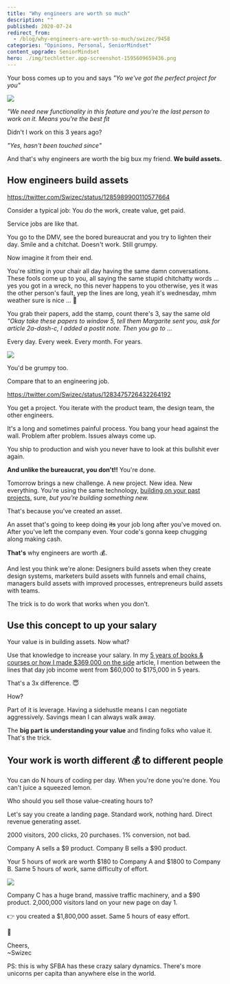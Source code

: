 ```yaml
---
title: "Why engineers are worth so much"
description: ""
published: 2020-07-24
redirect_from:
  - /blog/why-engineers-are-worth-so-much/swizec/9458
categories: "Opinions, Personal, SeniorMindset"
content_upgrade: SeniorMindset
hero: ./img/techletter.app-screenshot-1595609659436.png
---
```



Your boss comes up to you and says _"Yo we've got the perfect project for you"_

![](giphy:what)

_"We need new functionality in this feature and you're the last person to work on it. Means you're the best fit_

Didn't I work on this 3 years ago?

_"Yes, hasn't been touched since"_

And that's why engineers are worth the big bux my friend. **We build assets.**

<SeniorMindset />

## How engineers build assets

https://twitter.com/Swizec/status/1285989900110577664

Consider a typical job: You do the work, create value, get paid.

Service jobs are like that.

You go to the DMV, see the bored bureaucrat and you try to lighten their day. Smile and a chitchat. Doesn't work. Still grumpy.

Now imagine it from their end.

You're sitting in your chair all day having the same damn conversations. These fools come up to you, all saying the same stupid chitchatty words ... yes you got in a wreck, no this never happens to you otherwise, yes it was the other person's fault, yep the lines are long, yeah it's wednesday, mhm weather sure is nice ... 🤮

You grab their papers, add the stamp, count there's 3, say the same old _"Okay take these papers to window 5, tell them Margarite sent you, ask for article 2a-dash-c, I added a postit note. Then you go to ..._

Every day. Every week. Every month. For years.

![](giphy:ugh)

You'd be grumpy too.

Compare that to an engineering job.

https://twitter.com/Swizec/status/1283475726432264192

You get a project. You iterate with the product team, the design team, the other engineers.

It's a long and sometimes painful process. You bang your head against the wall. Problem after problem. Issues always come up.

You ship to production and wish you never have to look at this bullshit ever again.

**And unlike the bureaucrat, you don't!!** You're done.

Tomorrow brings a new challenge. A new project. New idea. New everything. You're using the same technology, [building on your past projects](https://swizec.com/blog/path-dependence/swizec/9448), sure, _but you're building something new._

That's because you've created an asset.

An asset that's going to keep doing ~~its~~ your job long after you've moved on. After you've left the company even. Your code's gonna keep chugging along making cash.

**That's** why engineers are worth 💰.

And lest you think we're alone: Designers build assets when they create design systems, marketers build assets with funnels and email chains, managers build assets with improved processes, entrepreneurs build assets with teams.

The trick is to do work that works when you don't.

## Use this concept to up your salary

Your value is in building assets. Now what?

Use that knowledge to increase your salary. In my [5 years of books & courses or how I made \$369,000 on the side](https://swizec.com/blog/5-years-of-books-courses-or-how-i-made-369000-on-the-side/swizec/9453) article, I mention between the lines that day job income went from $60,000 to $175,000 in 5 years.

That's a 3x difference. 😇

How?

Part of it is leverage. Having a sidehustle means I can negotiate aggressively. Savings mean I can always walk away.

The **big part is understanding your value** and finding folks who value it. That's the trick.

## Your work is worth different 💰 to different people

You can do N hours of coding per day. When you're done you're done. You can't juice a squeezed lemon.

Who should you sell those value-creating hours to?

Let's say you create a landing page. Standard work, nothing hard. Direct revenue generating asset.

2000 visitors, 200 clicks, 20 purchases. 1% conversion, not bad.

Company A sells a $9 product. Company B sells a $90 product.

Your 5 hours of work are worth $180 to Company A and $1800 to Company B. Same 5 hours of work, same difficulty of effort.

![](giphy:wait_what)

Company C has a huge brand, massive traffic machinery, and a \$90 product. 2,000,000 visitors land on your new page on day 1.

👉 you created a \$1,800,000 asset. Same 5 hours of easy effort.

🤯

Cheers,<br/>
~Swizec

PS: this is why SFBA has these crazy salary dynamics. There's more unicorns per capita than anywhere else in the world.
